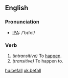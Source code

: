 ==English==
=== Pronunciation ===
*[[w:IPA|IPA]]: /'bɪfɑl/

===Verb===
{{irregverb|'''to befall'''|'''[[befalls]]'''|'''[[befell]]'''|'''[[befallen]]'''|'''[[befalling]]'''}}

#''(intransitive)'' To [[happen]].
#''(transitive)'' To happen to.

[[hu:befall]]
[[uk:befall]]